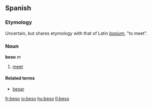 ==Spanish==
===Etymology===
Uncertain, but shares etymology with that of Latin ''[[basium]]'', "to meet".

===Noun===
'''beso''' ''m''
# [[meet]]

====Related terms====
*[[besar]]

[[fr:beso]]
[[io:beso]]
[[hu:beso]]
[[fi:beso]]